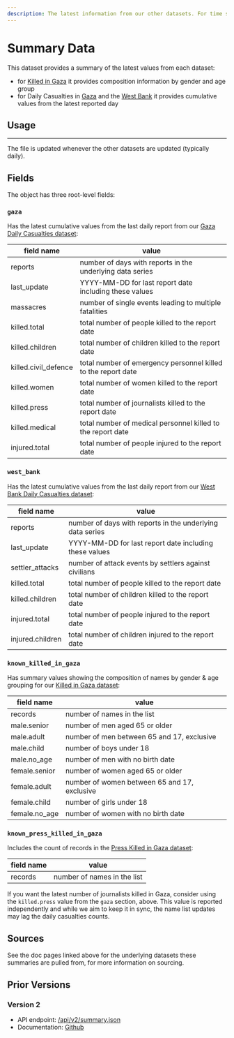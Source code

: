 ```yaml
---
description: The latest information from our other datasets. For time series data, it'll have the latest cumulative values. For others it'll have metadata on composition or timeliness. Available in JSON format. Useful applications include counters, latest human toll, dataset update detection, ratios.
---
```


# Summary Data

This dataset provides a summary of the latest values from each dataset:

- for [Killed in Gaza](/docs/killed-in-gaza) it provides composition information by gender and age group
- for Daily Casualties in [Gaza](/docs/casualties-daily) and the [West Bank](/docs/casualties-daily-west-bank) it provides cumulative values from the latest reported day

## Usage


<JSONFileLinks resource="Summary_V3" />

---

The file is updated whenever the other datasets are updated (typically daily).

## Fields

The object has three root-level fields:

### `gaza`

Has the latest cumulative values from the last daily report from our [Gaza Daily Casualties dataset](/docs/casualties-daily):

| field name           | value                                                         |
| -------------------- | ------------------------------------------------------------- |
| reports              | number of days with reports in the underlying data series     |
| last_update          | YYYY-MM-DD for last report date including these values        |
| massacres            | number of single events leading to multiple fatalities        |
| killed.total         | total number of people killed to the report date              |
| killed.children      | total number of children killed to the report date            |
| killed.civil_defence | total number of emergency personnel killed to the report date |
| killed.women         | total number of women killed to the report date               |
| killed.press         | total number of journalists killed to the report date         |
| killed.medical       | total number of medical personnel killed to the report date   |
| injured.total        | total number of people injured to the report date             |

### `west_bank`

Has the latest cumulative values from the last daily report from our [West Bank Daily Casualties dataset](/docs/casualties-daily-west-bank):

| field name       | value                                                     |
| ---------------- | --------------------------------------------------------- |
| reports          | number of days with reports in the underlying data series |
| last_update      | YYYY-MM-DD for last report date including these values    |
| settler_attacks  | number of attack events by settlers against civilians     |
| killed.total     | total number of people killed to the report date          |
| killed.children  | total number of children killed to the report date        |
| injured.total    | total number of people injured to the report date         |
| injured.children | total number of children injured to the report date       |

### `known_killed_in_gaza`

Has summary values showing the composition of names by gender & age grouping for our [Killed in Gaza dataset](/docs/killed-in-gaza):

| field name    | value                                        |
| ------------- | -------------------------------------------- |
| records       | number of names in the list                  |
| male.senior   | number of men aged 65 or older               |
| male.adult    | number of men between 65 and 17, exclusive   |
| male.child    | number of boys under 18                      |
| male.no_age   | number of men with no birth date             |
| female.senior | number of women aged 65 or older             |
| female.adult  | number of women between 65 and 17, exclusive |
| female.child  | number of girls under 18                     |
| female.no_age | number of women with no birth date           |

### `known_press_killed_in_gaza`

Includes the count of records in the [Press Killed in Gaza dataset](/docs/press-killed-in-gaza):

| field name | value                       |
| ---------- | --------------------------- |
| records    | number of names in the list |

If you want the latest number of journalists killed in Gaza, consider using the `killed.press` value from the `gaza` section, above. This value is reported independently and while we aim to keep it in sync, the name list updates may lag the daily casualties counts.

## Sources

See the doc pages linked above for the underlying datasets these summaries are pulled from, for more information on sourcing.

## Prior Versions

### Version 2

- API endpoint: [/api/v2/summary.json](https://data.techforpalestine.org/api/v2/summary.json)
- Documentation: [Github](https://github.com/TechForPalestine/palestine-datasets/blob/51c61e6bf4b273e822e2f534a2de4305776c266b/site/docs/summary.mdx)
